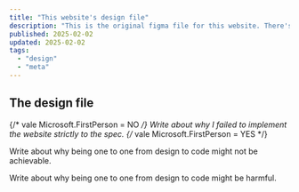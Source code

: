 ```yaml
---
title: "This website's design file"
description: "This is the original figma file for this website. There's quite a lot difference between that and the current HTML/CSS code."
published: 2025-02-02
updated: 2025-02-02
tags:
  - "design"
  - "meta"
---
```


## The design file

[](https://www.figma.com/design/OGK2sZvJFuPIYDSqUPmWJq/aquati.cat?node-id=0-1&t=ciYLA06JdiSO4xSE-1)

{/* vale Microsoft.FirstPerson = NO */}
Write about why I failed to implement the website strictly to the spec.
{/* vale Microsoft.FirstPerson = YES */}

Write about why being one to one from design to code might not be achievable.

Write about why being one to one from design to code might be harmful.
